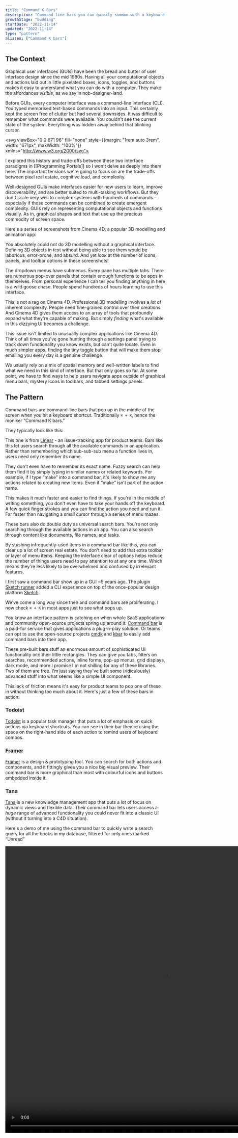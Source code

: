 ```yaml
---
title: "Command K Bars"
description: "Command line bars you can quickly summon with a keyboard shortcut"
growthStage: "budding"
startDate: "2022-11-14"
updated: "2022-11-14"
type: "pattern"
aliases: ["Command K bars"]
---
```


<h2 className="micro">The Context</h2>

Graphical user interfaces (GUIs) have been the bread and butter of user interface design since the mid 1980s. Having all your computational objects and actions laid out in little pixelated boxes, icons, toggles, and buttons makes it easy to understand what you can do with a computer. They make the affordances _visible_, as we say in nob-designer-land.

<BasicImage margin="0.5rem auto" src="/images/posts/command-bar/gui-buttons.png" width="700px" alt="A set of buttons, toggles, and sliders" />

Before GUIs, every computer interface was a command-line interface (CLI). You typed memorised text-based commands into an input. This certainly kept the screen free of clutter but had several downsides. It was difficult to remember what commands were available. You couldn't see the current state of the system. Everything was hidden away behind that blinking cursor.


<svg viewBox="0 0 671 96" fill="none" style={{margin: "1rem auto 3rem", width: "671px", maxWidth: "100%"}} xmlns="http://www.w3.org/2000/svg">
<rect width="671" height="96" rx="10" fill="#1D2B37"/>
<rect x="418" y="32" width="19" height="31" fill="#61E24B"/>
<path d="M49.14 53H51.14V55H49.14V53ZM43.14 55H49.14V57H43.14V55ZM41.14 41H43.14V55H41.14V41ZM43.14 39H49.14V41H43.14V39ZM49.14 41H51.14V43H49.14V41ZM61.06 43H63.06V45H61.06V43ZM61.06 55H63.06V57H61.06V55ZM80.98 39H82.98V55H80.98V39ZM74.98 55H80.98V57H74.98V55ZM72.98 39H74.98V55H72.98V39ZM88.9 45H90.9V49H88.9V45ZM96.9 51H98.9V55H96.9V51ZM90.9 55H96.9V57H90.9V55ZM88.9 53H90.9V55H88.9V53ZM90.9 49H96.9V51H90.9V49ZM96.9 45H98.9V47H96.9V45ZM90.9 43H96.9V45H90.9V43ZM112.82 53H114.82V55H112.82V53ZM106.82 55H112.82V57H106.82V55ZM104.82 45H106.82V49H112.82V45H114.82V51H106.82V55H104.82V45ZM106.82 43H112.82V45H106.82V43ZM126.74 43H130.74V45H126.74V43ZM124.74 45H126.74V47H124.74V45ZM120.74 43H122.74V47H124.74V49H122.74V57H120.74V43ZM136.66 45H138.66V49H136.66V45ZM144.66 51H146.66V55H144.66V51ZM138.66 55H144.66V57H138.66V55ZM136.66 53H138.66V55H136.66V53ZM138.66 49H144.66V51H138.66V49ZM144.66 45H146.66V47H144.66V45ZM138.66 43H144.66V45H138.66V43ZM156.58 45H158.58V51H156.58V45ZM158.58 51H160.58V57H158.58V51ZM154.58 39H156.58V45H154.58V39ZM178.5 39H180.5V57H178.5V45H176.5V43H178.5V39ZM174.5 45H176.5V47H174.5V45ZM172.5 47H174.5V49H172.5V47ZM170.5 45H172.5V47H170.5V45ZM166.5 39H168.5V43H170.5V45H168.5V57H166.5V39ZM188.42 45H190.42V51H188.42V45ZM190.42 51H192.42V57H190.42V51ZM186.42 39H188.42V45H186.42V39ZM208.34 41H210.34V55H208.34V41ZM200.34 39H208.34V41H202.34V55H208.34V57H200.34V39ZM224.26 53H226.26V55H224.26V53ZM218.26 55H224.26V57H218.26V55ZM216.26 45H218.26V49H224.26V45H226.26V51H218.26V55H216.26V45ZM218.26 43H224.26V45H218.26V43ZM232.18 45H234.18V49H232.18V45ZM240.18 51H242.18V55H240.18V51ZM234.18 55H240.18V57H234.18V55ZM232.18 53H234.18V55H232.18V53ZM234.18 49H240.18V51H234.18V49ZM240.18 45H242.18V47H240.18V45ZM234.18 43H240.18V45H234.18V43ZM256.1 55H258.1V57H256.1V55ZM254.1 53H256.1V55H254.1V53ZM252.1 51H254.1V53H252.1V51ZM248.1 39H250.1V49H252.1V51H250.1V57H248.1V39ZM252.1 47H254.1V49H252.1V47ZM254.1 45H256.1V47H254.1V45ZM256.1 43H258.1V45H256.1V43ZM266.02 41H268.02V43H272.02V45H268.02V55H266.02V45H264.02V43H266.02V41ZM268.02 55H274.02V57H268.02V55ZM287.94 45H289.94V55H287.94V45ZM281.94 55H287.94V57H281.94V55ZM279.94 45H281.94V55H279.94V45ZM281.94 43H287.94V45H281.94V43ZM303.86 45H305.86V55H303.86V45ZM295.86 43H303.86V45H297.86V55H303.86V57H297.86V61H295.86V43Z" fill="#61E24B"/>
<path d="M344.16 45H346.16V57H344.16V45ZM340.16 43H344.16V45H340.16V43ZM338.16 45H340.16V53H338.16V45ZM332.16 43H338.16V45H334.16V57H332.16V43ZM358.08 55H360.08V57H358.08V55ZM356.08 53H358.08V55H356.08V53ZM354.08 51H356.08V53H354.08V51ZM350.08 39H352.08V49H354.08V51H352.08V57H350.08V39ZM354.08 47H356.08V49H354.08V47ZM356.08 45H358.08V47H356.08V45ZM358.08 43H360.08V45H358.08V43ZM366 45H368V55H366V45ZM374 39H376V57H368V55H374V45H368V43H374V39ZM385.92 43H387.92V57H385.92V43ZM385.92 39H387.92V41H385.92V39ZM403.84 43H407.84V45H403.84V43ZM401.84 45H403.84V47H401.84V45ZM397.84 43H399.84V47H401.84V49H399.84V57H397.84V43Z" fill="#61E24B"/>
</svg>


I explored this history and trade-offs between these two interface paradigms in [[Programming Portals]] so I won't delve as deeply into them here. The important tensions we're going to focus on are the trade-offs between pixel real estate, cognitive load, and complexity.

Well-designed GUIs make interfaces easier for new users to learn, improve discoverability, and are better suited to multi-tasking workflows. But they don't scale very well to complex systems with hundreds of commands – especially if those commands can be combined to create emergent complexity. GUIs rely on representing computational objects and functions visually. As in, graphical shapes and text that use up the precious commodity of screen space.

Here's a series of screenshots from Cinema 4D, a popular 3D modelling and animation app:

<ImageFrame margin="0 auto" src="/images/posts/command-bar/cinema4d3.jpeg" width="1300px" alt="The interface for Cinema4D. A 3D triangle in the centre surrounded by a huge array of toolbars and panels" />

<ImageFrame margin="0 auto" src="/images/posts/command-bar/cinema4d2.jpeg" width="1300px" alt="The interface for Cinema4D. A 3D triangle in the centre surrounded by a huge array of toolbars and panels" />

<ImageFrame margin="0 auto 2rem" src="/images/posts/command-bar/cinema4d4.jpeg" width="1300px" alt="The interface for Cinema4D. A 3D triangle in the centre surrounded by a huge array of toolbars and panels" />

You absolutely could not do 3D modelling without a graphical interface. Defining 3D objects in text without being able to see them would be laborious, error-prone, and absurd. And yet _look_ at the number of icons, panels, and toolbar options in these screenshots!

The dropdown menus have submenus. Every pane has multiple tabs. There are numerous pop-over panels that contain enough functions to be apps in themselves. From personal experience I can tell you finding anything in here is a wild goose chase. People spend hundreds of hours learning to use this interface.

This is not a rag on Cinema 4D. Professional 3D modelling involves a _lot_ of inherent complexity. People need fine-grained control over their creations. And Cinema 4D gives them access to an array of tools that profoundly expand what they're capable of making. But simply _finding_ what's available in this dizzying UI becomes a challenge.

This issue isn't limited to unusually complex applications like Cinema 4D. Think of all times you've gone hunting through a settings panel trying to track down functionality you know exists, but can't quite locate. Even in much simpler apps, finding the tiny toggle button that will make them stop emailing you every day is a genuine challenge.

We usually rely on a mix of spatial memory and well-written labels to find what we need in this kind of interface. But that only goes so far. At some point, we have to find ways to help users navigate apps outside of graphical menu bars, mystery icons in toolbars, and tabbed settings panels.


<Spacer size="medium" />

<h2 className="micro">The Pattern</h2>

Command bars are command-line bars that pop up in the middle of the screen when you hit a keyboard shortcut. Traditionally `⌘ + K`, hence the moniker “Command K bars.”

They typically look like this:

<ImageFrame src="/images/posts/command-bar/linear-cmd.jpg" width="1100px" alt="The command K bar in Linear" showalt />

This one is from [Linear](https://linear.app/) - an issue-tracking app for product teams. Bars like this let users search through all the available commands in an application. Rather than remembering which sub-sub-sub menu a function lives in, users need only remember its name. 

They don't even have to remember its exact name. Fuzzy search can help them find it by simply typing in similar names or related keywords. For example, if I type “make” into a command bar, it's likely to show me any actions related to creating new items. Even if “make” isn't part of the action name.

<ImageFrame src="/images/posts/command-bar/fuzzysearch.jpg" width="1100px" alt="Fuzzy search in Linear lets you find actions without needing the exact name" showalt />

This makes it much faster and easier to find things. If you're in the middle of writing something, you don't even have to take your hands off the keyboard. A few quick finger strokes and you can find the action you need and run it. Far faster than navigating a small cursor through a series of menu mazes.

These bars also do double duty as universal search bars. You're not only searching through the available actions in an app. You can also search through content like documents, file names, and tasks.

By stashing infrequently-used items in a command bar like this, you can clear up a lot of screen real estate. You don't need to add that extra toolbar or layer of menu items. Keeping the interface clear of options helps reduce the number of things users need to pay attention to at any one time. Which means they're less likely to be overwhelmed and confused by irrelevant features.

I first saw a command bar show up in a GUI ~5 years ago. The plugin [Sketch runner](https://sketchrunner.com/) added a CLI experience on top of the once-popular design platform [Sketch](https://www.sketch.com/).

<ImageFrame src="/images/posts/command-bar/sketch.jpg" width="1100px" alt="The sketch runner command bar" showalt />

We've come a long way since then and command bars are proliferating. I now check `⌘ + K` in most apps just to see what pops up.

You know an interface pattern is catching on when whole SaaS applications and community open-source projects spring up around it. [Command bar](https://www.commandbar.com/) is a paid-for service that gives applications a plug-n-play solution. Or teams can opt to use the open-source projects [cmdk](https://cmdk.paco.me/) and [kbar](https://kbar.vercel.app/) to easily add command bars into their app.

These pre-built bars stuff an enormous amount of sophisticated UI functionality into their little rectangles. They can give you tabs, filters on searches, recommended actions, inline forms, pop-up menus, grid displays, dark mode, and more.<Footnote idName={1}>I promise I'm not shilling for any of these libraries. Two of them are free. I'm just saying they've built some (ridiculously) advanced stuff into what seems like a simple UI component.</Footnote> 

This lack of friction means it's easy for product teams to pop one of these in without thinking too much about it. Here's just a few of these bars in action:

### Todoist

[Todoist](https://todoist.com/) is a popular task manager that puts a lot of emphasis on quick actions via keyboard shortcuts. You can see in their bar they're using the space on the right-hand side of each action to remind users of keyboard combos.

<ImageFrame src="/images/posts/command-bar/todoist.jpg" width="1100px" />

### Framer

[Framer](https://www.framer.com/) is a design & prototyping tool. You can search for both actions and components, and it fittingly gives you a nice big visual preview. Their command bar is more graphical than most with colourful icons and buttons embedded inside it.

<ImageFrame src="/images/posts/command-bar/framer-cmd.jpg" width="1100px" />

### Tana

[Tana](https://tana.inc/) is a new knowledge management app that puts a lot of focus on dynamic views and flexible data. Their command bar lets users access a _huge_ range of advanced functionality you could never fit into a classic UI (without it turning into a C4D situation).

Here's a demo of me using the command bar to quickly write a search query for all the books in my database, filtered for only ones marked “Unread”


<Video width="1000px" height="900px" src="/images/posts/command-bar/tana.mp4" />

<Spacer size="small" />


This is a good example of how users can chain multiple actions together in command bars. Each selection in the bar moves you onto the next set of available choices.

### Raycast

[Raycast](https://www.raycast.com/) takes the concept of a command-bar-as-universal-interface to the extreme. The whole app is just a command bar. But it has access to your full desktop environment and integrates with most major applications.

<ImageFrame src="/images/posts/command-bar/raycast1.jpg" width="1000px" margin="1rem auto" />

Think of Apple's [Spotlight](https://support.apple.com/en-gb/guide/mac-help/mchlp1008/mac) feature, but if search actually worked and it could tap into all your other applications – Slack messages, Google drive files, Github PR, Figma files, etc. Raycast very cleverly designed the system to be extensible. Any developer can build a new extension for it, meaning there's no ceiling to the number of actions potentially available in it.

Here's a quick demo of me accessing Wikipedia, Spotify, Google, and even querying GPT-3 without leaving the app:

<Video src="/images/posts/command-bar/raycast.mp4" width="1000px" height="800px" />

<Spacer size="small" />


### Lazy

[Lazy](https://lazy.so/) is following the spirit of Raycast, but specifically for information capture and knowledge management. It's a bar you can pull up in any context – twitter, an article, a youtube video, email – and natively capture key information into a personal database.

<ImageFrame src="/images/posts/command-bar/lazy1.jpg" width="900px" margin="1rem auto 0" />
<ImageFrame src="/images/posts/command-bar/lazy3.jpg" width="900px" margin="0 auto 2rem" />

<TweetEmbed tweetId="1589633050107080704" />
 
The landing page sure looks fancy and they made a slightly ridiculous [hype video](https://twitter.com/demtzu/status/1589633050107080704?s=20&t=CPWHr4kP7OrDcKq0-WmYTA). But it's also pre-release so everything could just be a slick animation prototype <span role="img">😉</span>. We'll have to wait and see.

<References>
  <ReferencesLink
    title="UI Breakthrough-Command Line Interfaces
"
    href="https://jnd.org/ui_breakthrough-command_line_interfaces/"
    author="Don Norman"
  />
  <ReferencesLink
    title="CLUI: Building a Graphical Command Line"
    href="https://blog.replit.com/clui"
    author="Tyler Angert and Moudy Elkammash"
  />
  <ReferencesLink
    title="Graphical User Interface History"
    href="https://www.youtube.com/watch?v=XIGSJshYb90"
    author="Crash Course"
  />
</References>
